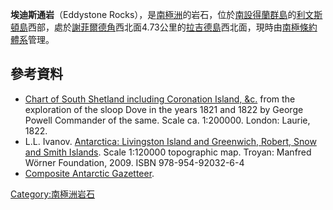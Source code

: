 {{coord|62|35|54.9|S|61|23|11.6|W|display=title}}

'''埃迪斯通岩'''（Eddystone Rocks），是[[南極洲|南極洲]]的岩石，位於[[南設得蘭群島|南設得蘭群島]]的[[利文斯頓島|利文斯頓島]]西部，處於[[謝菲爾德角|謝菲爾德角]]西北面4.73公里的[[拉吉德島_(南設得蘭群島)|拉吉德島]]西北面，現時由[[南極條約體系|南極條約體系]]管理。

==參考資料==
* [http://collections.rmg.co.uk/collections/objects/540915.html Chart of South Shetland including Coronation Island, &c.]{{Wayback|url=http://collections.rmg.co.uk/collections/objects/540915.html |date=20130928040214 }} from the exploration of the sloop Dove in the years 1821 and 1822 by George Powell Commander of the same. Scale ca. 1:200000. London: Laurie, 1822.
* L.L. Ivanov. [http://apcbg.org/image023.jpg Antarctica: Livingston Island and Greenwich, Robert, Snow and Smith Islands]{{Wayback|url=http://apcbg.org/image023.jpg |date=20080424075823 }}. Scale 1:120000 topographic map.  Troyan: Manfred Wörner Foundation, 2009.  ISBN 978-954-92032-6-4
*[http://data.aad.gov.au/aadc/gaz/scar/ Composite Antarctic Gazetteer]{{WebCite|url=https://www.webcitation.org/5ug2CfC7m?url=http://data.aad.gov.au/aadc/gaz/scar/ |date=20101202140255 |dateformat=iso }}.

{{南设得兰群岛}}

{{Antarctica-geo-stub}}

[[Category:南極洲岩石|Category:南極洲岩石]]